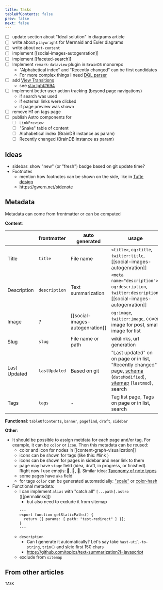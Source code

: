 ```yaml
---
title: Tasks
tableOfContents: false
prev: false
next: false
---
```



- [ ] update section about "Ideal solution" in diagrams article
- [ ] write about `playwright` for Mermaid and Euler diagrams
- [ ] write about `not-content`
- [ ] implement [[social-images-autogenration]]
- [ ] implement [[faceted-search]]
- [ ] Implement `remark-dataview` plugin in `BrainDB` monorepo
  - "Alphabetical index" and "Recently changed" can be first candidates
  - For more complex things I need [DQL parser](https://github.com/blacksmithgu/obsidian-dataview/blob/master/src/query/parse.ts)
- [ ] add [View Transitions](https://docs.astro.build/en/guides/view-transitions/)
  - see [starlight#694](https://github.com/withastro/starlight/pull/694#issuecomment-2021611520)
- [ ] implement better user action tracking (beyond page navigations)
  - if search was used
  - if external links were clicked
  - if page preview was shown
- [ ] remove H1 on tags page
- [ ] publish Astro components for
  - [ ] `LinkPreview`
  - [ ] "Snake" table of content
  - [ ] Alphabetical index (BrainDB instance as param)
  - [ ] Recently changed (BrainDB instance as param)

## Ideas

- sidebar: show "new" (or "fresh") badge based on git update time?
- Footnotes
  - mention how footnotes can be shown on the side, like in [Tufte design](https://edwardtufte.github.io/tufte-css/)
  - https://gwern.net/sidenote

## Metadata

Metadata can come from frontmatter or can be computed

**Content**:

|              | frontmatter   | auto generated                  | usage                                                                                                                                                                                                                    |
| ------------ | ------------- | ------------------------------- | ------------------------------------------------------------------------------------------------------------------------------------------------------------------------------------------------------------------------ |
| Title        | `title`       | File name                       | `<title>`, `og:title`, `twitter:title`, [[social-images-autogenration]]                                                                                                                                                  |
| Description  | `description` | Text summarization              | `<meta name="description">`, `og:description`, `twitter:description`, [[social-images-autogenration]]                                                                                                                    |
| Image        | ?             | [[social-images-autogenration]] | `og:image`, `twitter:image`, cover image for post, small image for list                                                                                                                                                  |
| Slug         | `slug`        | File name or path               | wikilinks, url generation                                                                                                                                                                                                |
| Last Updated | `lastUpdated` | Based on git                    | "Last updated" on on page or in list, "Recently changed" page, [schema](https://schema.org/dateModified) (`dateModified`), [sitemap](https://docs.astro.build/en/guides/integrations-guide/sitemap/) (`lastmod`), search |
| Tags         | `tags`        | -                               | Tag list page, Tags on page or in list, search                                                                                                                                                                           |

**Functional**: `tableOfContents`, `banner`, `pagefind`, `draft`, `sidebar`

**Other**:

- It should be possible to assign metdata for each page and/or tag. For example, it can be `color` or `icon`. Then this metadata can be reused:
  - color and icon for nodes in [[content-graph-visualization]]
  - icons can be shown for tags (like this: #link <MaterialSymbolsLink class="icon text" />)
  - icons can be shown for pages in sidebar and near link to them
  - page may have `stage` field (idea, draft, in progress, or finished). Right now I use emojis: 🧠, 🚷, 🚧. Similar idea: [Taxonomy of note types](https://www.ssp.sh/brain/taxonomy-of-note-types/)
  - some pages have `aka` field
  - for tags `color` can be generated automaticially: ["scale"](https://d3js.org/d3-scale-chromatic/categorical) or [color-hash](https://github.com/zenozeng/color-hash)
- Functional metadata:
  - I can implement `alias` with "catch all" `[...path].astro` ([[permalinks]])
    - but also need to exclude it from sitemap
    ```astro
    ---
    export function getStaticPaths() {
      return [{ params: { path: "test-redirect" } }];
    }
    ---
    ```
  - `description`
    - Can I generate it automatically? Let's say take `hast-util-to-string`, `trim()` and slcie first 150 chars
    - https://github.com/topics/text-summarization?l=javascript
  - exclude from `sitemap`

## From other articles

```dataview
TASK
```
